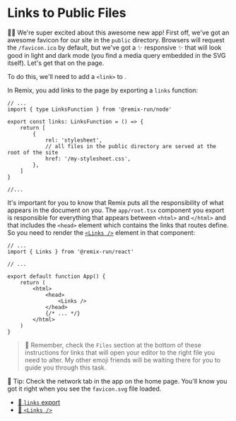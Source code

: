 # Links to Public Files

<EpicVideo url="https://www.epicweb.dev/workshops/full-stack-foundations/styling/manage-asset-links-in-a-remix-application" />

👨‍💼 We're super excited about this awesome new app! First off, we've got an
awesome favicon for our site in the `public` directory. Browsers will request
the `/favicon.ico` by default, but we've got a
✨ responsive ✨ <InlineFile file="public/favicon.svg" /> that will look good in
light and dark mode (you find a media query embedded in the SVG itself). Let's
get that on the page.

To do this, we'll need to add a `<link>` to <InlineFile file="app/root.tsx" />.

In Remix, you add links to the page by exporting a `links` function:

```tsx filename=app/root.tsx
// ...
import { type LinksFunction } from '@remix-run/node'

export const links: LinksFunction = () => {
	return [
		{
			rel: 'stylesheet',
			// all files in the public directory are served at the root of the site
			href: '/my-stylesheet.css',
		},
	]
}

//...
```

It's important for you to know that Remix puts all the responsibility of what
appears in the document on you. The `app/root.tsx` component you export is
responsible for everything that appears between `<html>` and `</html>` and that
includes the `<head>` element which contains the links that routes define. So
you need to render the
[`<Links />`](https://remix.run/docs/en/main/components/links) element in that
component:

```tsx filename=app/root.tsx lines=10
// ...
import { Links } from '@remix-run/react'

// ...

export default function App() {
	return (
		<html>
			<head>
				<Links />
			</head>
			{/* ... */}
		</html>
	)
}
```

> 🦉 Remember, check the `Files` section at the bottom of these instructions for
> links that will open your editor to the right file you need to alter. My other
> emoji friends will be waiting there for you to guide you through this task.

🦉 Tip: Check the network tab in the app on the home page. You'll know you got
it right when you see the `favicon.svg` file loaded.

- [📜 `links` export](https://remix.run/docs/en/main/route/links)
- [📜 `<Links />`](https://remix.run/docs/en/main/components/links)
